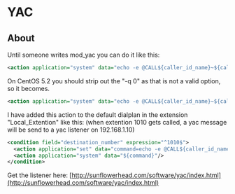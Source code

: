 
# YAC 

 

## About

Until someone writes mod\_yac you can do it like this:

```xml
<action application="system" data="echo -e @CALL${caller_id_name}~${caller_id_number}\\0|nc -q 0 192.168.1.10 10629"/>
```

On CentOS 5.2 you should strip out the "-q 0" as that is not a valid option, so it becomes.

```xml
<action application="system" data="echo -e @CALL${caller_id_name}~${caller_id_number}\\0|nc 192.168.1.10 10629"/>
```

I have added this action to the default dialplan in the extension "Local_Extention" like this: (when extention 1010 gets called, a yac message will be send to a yac listener on 192.168.1.10)

```xml
<condition field="destination_number" expression="^1010$">
  <action application="set" data="command=echo -e @CALL${caller_id_name}~${caller_id_number}\\0|nc 192.168.1.10 10629"/>
  <action application="system" data="${command}"/>
</condition>
```

Get the listener here: [http://sunflowerhead.com/software/yac/index.html](http://sunflowerhead.com/software/yac/index.html)



